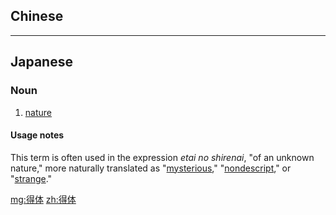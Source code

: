{{also|得體}}
==Chinese==
{{zh-see|得體}}

----

==Japanese==
{{ja-kanjitab|え|たい|yomi=ko}}

===Noun===
{{ja-noun|えたい}}

# [[nature]]

====Usage notes====
This term is often used in the expression {{furigana|得体の知れない|えたいのしれない}} ''etai no shirenai'', "of an unknown nature," more naturally translated as "[[mysterious]]," "[[nondescript]]," or "[[strange]]."

[[mg:得体]]
[[zh:得体]]